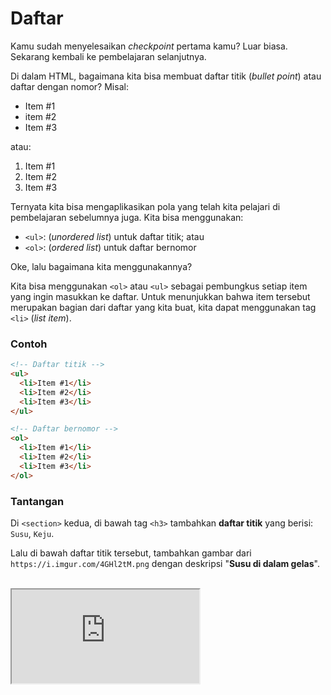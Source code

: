 # Daftar

Kamu sudah menyelesaikan _checkpoint_ pertama kamu? Luar biasa. Sekarang kembali ke pembelajaran selanjutnya.

Di dalam HTML, bagaimana kita bisa membuat daftar titik (_bullet point_) atau daftar dengan nomor? Misal:

- Item #1
- item #2
- Item #3

atau:

1. Item #1
2. Item #2
3. Item #3

Ternyata kita bisa mengaplikasikan pola yang telah kita pelajari di pembelajaran sebelumnya juga. Kita bisa menggunakan:

- `<ul>`: (_unordered list_) untuk daftar titik; atau
- `<ol>`: (_ordered list_) untuk daftar bernomor

Oke, lalu bagaimana kita menggunakannya?

Kita bisa menggunakan `<ol>` atau `<ul>` sebagai pembungkus setiap item yang ingin masukkan ke daftar. Untuk menunjukkan bahwa item tersebut merupakan bagian dari daftar yang kita buat, kita dapat menggunakan tag `<li>` (_list item_).

### Contoh

```html
<!-- Daftar titik -->
<ul>
  <li>Item #1</li>
  <li>Item #2</li>
  <li>Item #3</li>
</ul>

<!-- Daftar bernomor -->
<ol>
  <li>Item #1</li>
  <li>Item #2</li>
  <li>Item #3</li>
</ol>
```

### Tantangan

Di `<section>` kedua, di bawah tag `<h3>` tambahkan **daftar titik** yang berisi: `Susu`, `Keju`.

Lalu di bawah daftar titik tersebut, tambahkan gambar dari `https://i.imgur.com/4GHl2tM.png` dengan deskripsi "**Susu di dalam gelas**".

<br />

<iframe
  src="https://stackblitz.com/fork/ngodingorg-a15?ctl=1&embed=1&file=index.html&hideExplorer=1"
  style={{ width: "100%", height: "564px" }}
/>

### Solusi

[Buka Solusi](https://stackblitz.com/fork/ngodingorg-a15-solution?embed=1&file=index.html)
